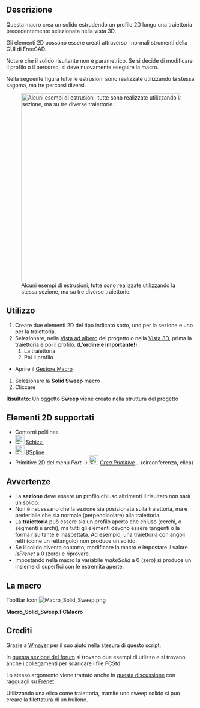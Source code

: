 <languages/>
{{Macro/it
|Name=Solid Sweep
|Icon=Macro_Solid_Sweep.png
|Translate=Sweep solido
|Description=Crea un solido estrudendo un profilo lungo un percorso.
|Author=Normandc
|Version=1.0
|Date=2011-12-03
|FCVersion=Tutte versione
|Download=[https://www.freecadweb.org/wiki/images/6/6d/Macro_Solid_Sweep.png Icona per la ToolBar]
}}

==Descrizione==
Questa macro crea un solido estrudendo un profilo 2D lungo una traiettoria precedentemente selezionata nella vista 3D.

Gli elementi 2D possono essere creati attraverso i normali strumenti della GUI di FreeCAD.

Notare che il solido risultante non è parametrico. Se si decide di modificare il profilo o il percorso, si deve nuovamente eseguire la macro.

Nella seguente figura tutte le estrusioni sono realizzate utilizzando la stessa sagoma, ma tre percorsi diversi.

[[File:Solid_sweep.png‎|500px|Alcuni esempi di estrusioni, tutte sono realizzate utilizzando la stessa sezione, ma su tre diverse traiettorie.]]

== Utilizzo ==

# Creare due elementi 2D del tipo indicato sotto, uno per la sezione e uno per la traiettoria.
# Selezionare, nella  [[Tree view/it|Vista ad albero]] del progetto o nella [[3D view/it|Vista 3D]], prima la traiettoria e poi il profilo. ('''L'ordine è importante!'''):
## La traiettoria
## Poi il profilo
* Aprire il [[Macros/it|Gestore Macro]]
# Selezionare la '''Solid Sweep''' macro
# Cliccare {{Button|Esegui}}
'''Risultato:''' Un oggetto '''Sweep''' viene creato nella struttura del progetto

== Elementi 2D supportati ==

* Contorni polilinee
* [[Image:Sketcher_NewSketch.svg|24px]] [[Sketcher Workbench/it|Schizzi]]
* [[Image:Draft_BSpline.svg|24px]] [[Draft BSpline/it|BSpline]]
* Primitive 2D del menu ''Part → [[Image:Part_Primitives.svg|24px]] [[Part_Primitives/it|Crea Primitive]]...'' (circonferenza, elica)

== Avvertenze ==
* La '''sezione''' deve essere un profilo chiuso altrimenti il risultato non sarà un solido.
* Non è necessario che la sezione sia posizionata sulla traiettoria, ma è preferibile che sia normale (perpendicolare) alla traiettoria.
* La '''traiettoria''' può essere sia un profilo aperto che chiuso (cerchi, o segmenti e archi), ma tutti gli elementi devono essere tangenti o la forma risultante è inaspettata. Ad esempio, una traiettoria con angoli retti (come un rettangolo) non produce un solido.
* Se il solido diventa contorto, modificare la macro e impostare il valore ''isFrenet'' a 0 (zero) e riprovare.
* Impostando nella macro la variabile ''makeSolid'' a 0 (zero) si produce un insieme di superfici con le estremità aperte.

<span id="Script"></span>
== La macro ==

ToolBar Icon [[Image:Macro_Solid_Sweep.png]]

'''Macro_Solid_Sweep.FCMacro'''

{{MacroCode|code=
import Part, FreeCAD, math, PartGui, FreeCADGui
from FreeCAD import Base

# get the selected objects, with first selection for the trajectory and second for the section
s = FreeCADGui.Selection.getSelection()
try:
     shape1=s[0].Shape
     shape2=s[1].Shape
except:
     print "Wrong selection"

traj = Part.Wire([shape1])
section = Part.Wire([shape2])

# create Part objec in the current document
myObject=App.ActiveDocument.addObject("Part::Feature","Sweep")

# variable makeSolid = 1 to create solid, 0 to create surfaces
makeSolid = True #1
isFrenet = True #1

# create a 3D shape and assigh it to the current document
Sweep = Part.Wire(traj).makePipeShell([section],makeSolid,isFrenet)
myObject.Shape = Sweep

}}


== Crediti ==

Grazie a [[User:Wmayer|Wmayer]] per il suo aiuto nella stesura di questo script.

In [https://forum.freecadweb.org/viewtopic.php?f=8&t=1222&start=50#p11120 questa sezione del forum] si trovano due esempi di utlizzo e si trovano anche i collegamenti per scaricare i file FCStd.

Lo stesso argomento viene trattato anche in [http://forum.freecadweb.org/viewtopic.php?f=3&t=1461 questa discussione] con ragguagli su [http://en.wikipedia.org/wiki/Frenet%E2%80%93Serret_formulas Frenet].

Utilizzando una elica come traiettoria, tramite uno sweep solido si può creare la filettatura di un bullone.